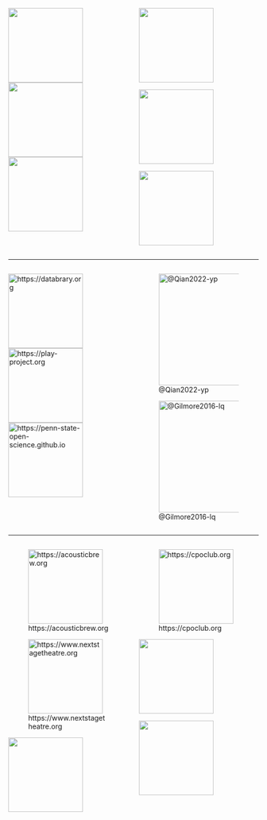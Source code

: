 :::: {.columns}
::: {.column width=50%}
![](img_gilmore_bio/266px-DenverCP.JPG){height=150px}
![](img_gilmore_bio/brown_large.png){height=150px}
![](img_gilmore_bio/wash-monument.jpeg){height=150px}

:::
::: {.column width=50%}
![](img_gilmore_bio/cmu-logo.jpg){height=150px}

![](img_gilmore_bio/mt-nittany.png){height=150px}

![](img_gilmore_bio/sleic.png){height=150px}
:::
::::

---

:::: {.columns}
::: {.column width=50%}
![https://databrary.org](../include/img/databrary-nav.svg){height=150px fig-align="center"}
![https://play-project.org](img_gilmore_bio/PLAY-logo.png){height=150px fig-align="center"}
![https://penn-state-open-science.github.io](img_gilmore_bio/psu-osi.png){height=150px fig-align="center"}

:::
::: {.column width=50%}
![@Qian2022-yp](img_gilmore_bio/qian-fig-01-boxplots-new.jpg){height=225 fig-align="center"}

![@Gilmore2016-lq](img_gilmore_bio/gilmore-thomas-fesi.png){height=225 fig-align="center"}
:::
::::

---

:::: {.columns}
::: {.column width=50%}
![https://acousticbrew.org](https://acousticbrew.org/wp-content/uploads/2022/03/Acoustic-Brew-logo.jpg){height=150px fig-align="center"}

![https://www.nextstagetheatre.org](img_gilmore_bio/next-stage-logo.jpg){height=150px fig-align="center"}

![](https://w3tm.org/img/w3tm-qsl.png){height=150px fig-align="center"}
:::
::: {.column width=50%}
![https://cpoclub.org](../include/img/cpo-logo.jpg){height=150px fig-align="center"}

![](../include/img/2024-04-08-151856-Solar-timelapse_thn.jpeg){height=150px fig-align="center"}

![](../include/img/lola.jpeg){height=150px fig-align="center"}

:::
::::